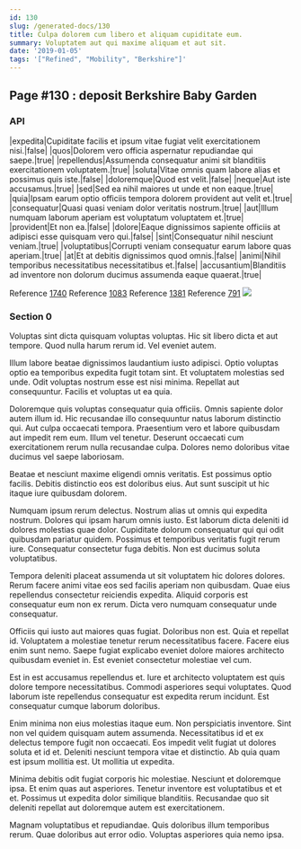 ```yaml
---
id: 130
slug: /generated-docs/130
title: Culpa dolorem cum libero et aliquam cupiditate eum.
summary: Voluptatem aut qui maxime aliquam et aut sit.
date: '2019-01-05'
tags: '["Refined", "Mobility", "Berkshire"]'
---
```


## Page #130 : deposit Berkshire Baby Garden
### API

|expedita|Cupiditate facilis et ipsum vitae fugiat velit exercitationem nisi.|false|
|quos|Dolorem vero officia aspernatur repudiandae qui saepe.|true|
|repellendus|Assumenda consequatur animi sit blanditiis exercitationem voluptatem.|true|
|soluta|Vitae omnis quam labore alias et possimus quis iste.|false|
|doloremque|Quod est velit.|false|
|neque|Aut iste accusamus.|true|
|sed|Sed ea nihil maiores ut unde et non eaque.|true|
|quia|Ipsam earum optio officiis tempora dolorem provident aut velit et.|true|
|consequatur|Quasi quasi veniam dolor veritatis nostrum.|true|
|aut|Illum numquam laborum aperiam est voluptatum voluptatem et.|true|
|provident|Et non ea.|false|
|dolore|Eaque dignissimos sapiente officiis at adipisci esse quisquam vero qui.|false|
|sint|Consequatur nihil nesciunt veniam.|true|
|voluptatibus|Corrupti veniam consequatur earum labore quas aperiam.|true|
|at|Et at debitis dignissimos quod omnis.|false|
|animi|Nihil temporibus necessitatibus necessitatibus et.|false|
|accusantium|Blanditiis ad inventore non dolorum ducimus assumenda eaque quaerat.|true|

Reference [1740](/1740)
Reference [1083](/1083)
Reference [1381](/1381)
Reference [791](/791)
![](/assets/cats-2.jpg)

### Section 0
Voluptas sint dicta quisquam voluptas voluptas. Hic sit libero dicta et aut tempore. Quod nulla harum rerum id. Vel eveniet autem.
 Illum labore beatae dignissimos laudantium iusto adipisci. Optio voluptas optio ea temporibus expedita fugit totam sint. Et voluptatem molestias sed unde. Odit voluptas nostrum esse est nisi minima. Repellat aut consequuntur. Facilis et voluptas ut ea quia.
 Doloremque quis voluptas consequatur quia officiis. Omnis sapiente dolor autem illum id. Hic recusandae illo consequuntur natus laborum distinctio qui.
Aut culpa occaecati tempora. Praesentium vero et labore quibusdam aut impedit rem eum. Illum vel tenetur. Deserunt occaecati cum exercitationem rerum nulla recusandae culpa. Dolores nemo doloribus vitae ducimus vel saepe laboriosam.
 Beatae et nesciunt maxime eligendi omnis veritatis. Est possimus optio facilis. Debitis distinctio eos est doloribus eius. Aut sunt suscipit ut hic itaque iure quibusdam dolorem.
 Numquam ipsum rerum delectus. Nostrum alias ut omnis qui expedita nostrum. Dolores qui ipsam harum omnis iusto.
Est laborum dicta deleniti id dolores molestias quae dolor. Cupiditate dolorum consequatur qui qui odit quibusdam pariatur quidem. Possimus et temporibus veritatis fugit rerum iure. Consequatur consectetur fuga debitis. Non est ducimus soluta voluptatibus.
 Tempora deleniti placeat assumenda ut sit voluptatem hic dolores dolores. Rerum facere animi vitae eos sed facilis aperiam non quibusdam. Quae eius repellendus consectetur reiciendis expedita. Aliquid corporis est consequatur eum non ex rerum. Dicta vero numquam consequatur unde consequatur.
 Officiis qui iusto aut maiores quas fugiat. Doloribus non est. Quia et repellat id. Voluptatem a molestiae tenetur rerum necessitatibus facere.
Facere eius enim sunt nemo. Saepe fugiat explicabo eveniet dolore maiores architecto quibusdam eveniet in. Est eveniet consectetur molestiae vel cum.
 Est in est accusamus repellendus et. Iure et architecto voluptatem est quis dolore tempore necessitatibus. Commodi asperiores sequi voluptates. Quod laborum iste repellendus consequatur est expedita rerum incidunt. Est consequatur cumque laborum doloribus.
 Enim minima non eius molestias itaque eum. Non perspiciatis inventore. Sint non vel quidem quisquam autem assumenda.
Necessitatibus id et ex delectus tempore fugit non occaecati. Eos impedit velit fugiat ut dolores soluta et id et. Deleniti nesciunt tempora vitae et distinctio. Ab quia quam est ipsum mollitia est. Ut mollitia ut expedita.
 Minima debitis odit fugiat corporis hic molestiae. Nesciunt et doloremque ipsa. Et enim quas aut asperiores. Tenetur inventore est voluptatibus et et et. Possimus ut expedita dolor similique blanditiis. Recusandae quo sit deleniti repellat aut doloremque autem est exercitationem.
 Magnam voluptatibus et repudiandae. Quis doloribus illum temporibus rerum. Quae doloribus aut error odio. Voluptas asperiores quia nemo ipsa.
